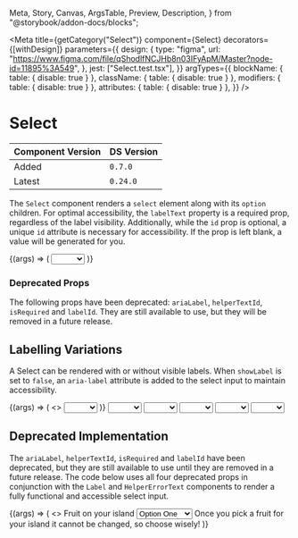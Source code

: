   Meta,
  Story,
  Canvas,
  ArgsTable,
  Preview,
  Description,
} from "@storybook/addon-docs/blocks";


<Meta
  title={getCategory("Select")}
  component={Select}
  decorators={[withDesign]}
  parameters={{
    design: {
      type: "figma",
      url:
        "https://www.figma.com/file/qShodlfNCJHb8n03IFyApM/Master?node-id=11895%3A549",
    },
    jest: ["Select.test.tsx"],
  }}
  argTypes={{
    blockName: { table: { disable: true } },
    className: { table: { disable: true } },
    modifiers: { table: { disable: true } },
    attributes: { table: { disable: true } },
  }}
/>

# Select

| Component Version | DS Version |
| ----------------- | ---------- |
| Added             | `0.7.0`    |
| Latest            | `0.24.0`   |

<Description of={Select} />

The `Select` component renders a `select` element along with its `option` children. For optimal accessibility, the `labelText` property is a required prop, regardless of the label visibility. Additionally, while the `id` prop is optional, a unique `id` attribute is necessary for accessibility. If the prop is left blank, a value will be generated for you.

<Preview withToolbar>
  <Story
    name="Select"
    args={{
      id: "mySelect",
      labelText: "What is your favorite color?",
      showLabel: true,
      showOptReqLabel: true,
      helperText: "Choose wisely.",
      invalidText: "Waaaaaaaa!",
      errored: false,
      required: true,
      disabled: false,
      selectedOption: "Green",
      attributes: {
        onFocus: action("focus"),
        onBlur: action("blur"),
        onChange: action("onChange"),
      },
    }}
    argTypes={{
      ariaLabel: { table: { disable: true } },
      helperTextId: { table: { disable: true } },
      isRequired: { table: { disable: true } },
      labelId: { table: { disable: true } },
    }}
  >
    {(args) => (
      <Select {...args}>
        <option aria-selected={true}></option>
        <option aria-selected={false}>Red</option>
        <option aria-selected={false}>Green</option>
        <option aria-selected={false}>Blue</option>
        <option aria-selected={false}>Black</option>
        <option aria-selected={false}>White</option>
      </Select>
    )}
  </Story>
</Preview>

<ArgsTable story="Select" />

### Deprecated Props

The following props have been deprecated: `ariaLabel`, `helperTextId`, `isRequired` and `labelId`. They are still available to use, but they will be removed in a future release.

## Labelling Variations

A Select can be rendered with or without visible labels. When `showLabel` is set to `false`, an `aria-label` attribute is added to the select input to maintain accessibility.

<Preview>
  <Story
    name="Labelling Variations"
    args={{
      labelText: "What is your favorite color?",
      showLabel: false,
      showOptReqLabel: false,
    }}
  >
    {(args) => (
      <>
        <Select {...args}>
          <option aria-selected={true}></option>
          <option aria-selected={false}>Red</option>
          <option aria-selected={false}>Green</option>
          <option aria-selected={false}>Blue</option>
          <option aria-selected={false}>Black</option>
          <option aria-selected={false}>White</option>
        </Select>
      </>
    )}
  </Story>
</Preview>

<Canvas>
  <Select labelText="What is your favorite color?" showLabel={true}>
    <option aria-selected={true}></option>
    <option aria-selected={false}>Red</option>
    <option aria-selected={false}>Green</option>
    <option aria-selected={false}>Blue</option>
    <option aria-selected={false}>Black</option>
    <option aria-selected={false}>White</option>
  </Select>
</Canvas>

<Canvas>
  <Select
    labelText="What is your favorite color?"
    showLabel={false}
    helperText="Choose wisely!"
  >
    <option aria-selected={true}></option>
    <option aria-selected={false}>Red</option>
    <option aria-selected={false}>Green</option>
    <option aria-selected={false}>Blue</option>
    <option aria-selected={false}>Black</option>
    <option aria-selected={false}>White</option>
  </Select>
</Canvas>

<Canvas>
  <Select
    labelText="What is your favorite color?"
    showLabel={true}
    helperText="Choose wisely!"
  >
    <option aria-selected={true}></option>
    <option aria-selected={false}>Red</option>
    <option aria-selected={false}>Green</option>
    <option aria-selected={false}>Blue</option>
    <option aria-selected={false}>Black</option>
    <option aria-selected={false}>White</option>
  </Select>
</Canvas>

<Canvas>
  <Select
    labelText="What is your favorite color?"
    showLabel={false}
    helperText="Choose wisely!"
    invalidText="Waaaaaa!"
    errored={true}
  >
    <option aria-selected={true}></option>
    <option aria-selected={false}>Red</option>
    <option aria-selected={false}>Green</option>
    <option aria-selected={false}>Blue</option>
    <option aria-selected={false}>Black</option>
    <option aria-selected={false}>White</option>
  </Select>
</Canvas>

<Canvas>
  <Select
    labelText="What is your favorite color?"
    showLabel={true}
    helperText="Choose wisely!"
    invalidText="Waaaaaa!"
    errored={true}
  >
    <option aria-selected={true}></option>
    <option aria-selected={false}>Red</option>
    <option aria-selected={false}>Green</option>
    <option aria-selected={false}>Blue</option>
    <option aria-selected={false}>Black</option>
    <option aria-selected={false}>White</option>
  </Select>
</Canvas>

## Deprecated Implementation

The `ariaLabel`, `helperTextId`, `isRequired` and `labelId` have been deprecated, but they are still available to use until they are removed in a future release. The code below uses all four deprecated props in conjunction with the `Label` and `HelperErrorText` components to render a fully functional and accessible select input.

<Preview withToolbar>
  <Story
    name="Deprecated Implementation"
    args={{
      labelText: "What is your favorite color?",
      showLabel: false,
    }}
  >
    {(args) => (
      <>
        <Label htmlFor="select" optReqFlag="Required" id={"label"}>
          Fruit on your island
        </Label>
        <Select
          name="optionalLabelSelect"
          id={"select"}
          isRequired={false}
          ariaLabel="Select Label"
          labelId={"label"}
          helperTextId={"helperText"}
          selectedOption="Option Three"
        >
          <option aria-selected={true}>Option One</option>
          <option aria-selected={false}>Option Two</option>
          <option aria-selected={false}>Option Three</option>
          <option aria-selected={false}>Option Four</option>
          <option aria-selected={false}>Option Five</option>
        </Select>
        <HelperErrorText isError={false} id={"helperText"}>
          Once you pick a fruit for your island it cannot be changed, so choose
          wisely!
        </HelperErrorText>
      </>
    )}
  </Story>
</Preview>
